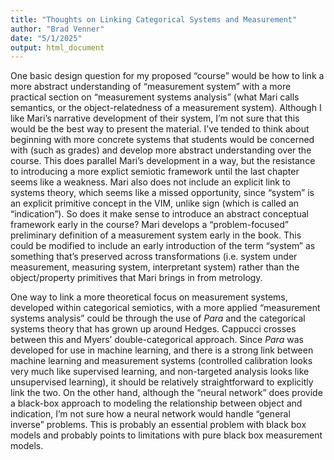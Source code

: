 ```yaml
---
title: "Thoughts on Linking Categorical Systems and Measurement"
author: "Brad Venner"
date: "5/1/2025"
output: html_document
---
```


One basic design question for my proposed "course" would be how to link a more abstract understanding of "measurement system" with a more practical section on "measurement systems analysis" (what Mari calls semantics, or the object-relatedness of a measurement system). Although I like Mari's narrative development of their system, I'm not sure that this would be the best way to present the material. I've tended to think about beginning with more concrete systems that students would be concerned with (such as grades) and develop more abstract understanding over the course. This does parallel Mari's development in a way, but the resistance to introducing a more explict semiotic framework until the last chapter seems like a weakness. Mari also does not include an explicit link to systems theory, which seems like a missed opportunity, since "system" is an explicit primitive concept in the VIM, unlike sign (which is called an "indication"). So does it make sense to introduce an abstract conceptual framework early in the course? Mari develops a "problem-focused" preliminary definition of a measurement system early in the book. This could be modified to include an early introduction of the term "system" as something that's preserved across transformations (i.e. system under measurement, measuring system, interpretant system) rather than the object/property primitives that Mari brings in from metrology. 

One way to link a more theoretical focus on measurement systems, developed within categorical semiotics, with a more applied "measurement systems analysis" could be through the use of $Para$ and the categorical systems theory that has grown up around Hedges. Cappucci crosses between this and Myers' double-categorical approach. Since $Para$ was developed for use in machine learning, and there is a strong link between machine learning and measurement systems (controlled calibration looks very much like supervised learning, and non-targeted analysis looks like unsupervised learning), it should be relatively straightforward to explicitly link the two. On the other hand, although the "neural network" does provide a black-box approach to modeling the relationship between object and indication, I'm not sure how a neural network would handle "general inverse" problems. This is probably an essential problem with black box models and probably points to limitations with pure black box measurement models.